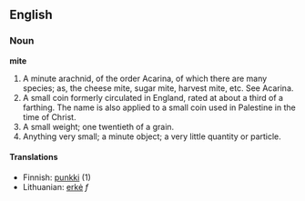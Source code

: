==English==

===Noun===

'''mite'''

#A minute arachnid, of the order Acarina, of which there are many species; as, the cheese mite, sugar mite, harvest mite, etc. See Acarina.
#A small coin formerly circulated in England, rated at about a third of a farthing. The name is also applied to a small coin used in Palestine in the time of Christ.
#A small weight; one twentieth of a grain.
#Anything very small; a minute object; a very little quantity or particle.

====Translations====
*Finnish: [[punkki]] (1)
*Lithuanian: [[erkė]] ''f''